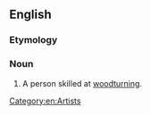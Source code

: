 ==English==

===Etymology===
{{compound|en|wood|turner}}

===Noun===
{{en-noun}}

# A person skilled at [[woodturning]].

[[Category:en:Artists]]